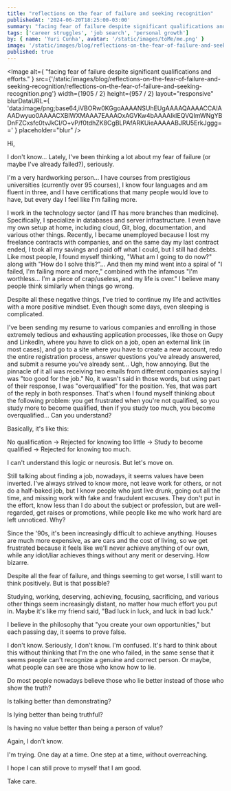 ```yaml
---
title: "reflections on the fear of failure and seeking recognition"
publishedAt: '2024-06-20T18:25:00-03:00'
summary: "facing fear of failure despite significant qualifications and efforts"
tags: ['career struggles', 'job search', 'personal growth']
by: { name: 'Yuri Cunha', avatar: '/static/images/toMe/me.png' }
image: '/static/images/blog/reflections-on-the-fear-of-failure-and-seeking-recognition/reflections-on-the-fear-of-failure-and-seeking-recognition.png'
published: true
---
```


<Image
  alt={
    "facing fear of failure despite significant qualifications and efforts."
  }
  src={'/static/images/blog/reflections-on-the-fear-of-failure-and-seeking-recognition/reflections-on-the-fear-of-failure-and-seeking-recognition.png'}
  width={1905 / 2}
  height={957 / 2}
  layout="responsive"
  blurDataURL={
    'data:image/png;base64,iVBORw0KGgoAAAANSUhEUgAAAAQAAAACCAIAAADwyuo0AAAACXBIWXMAAA7EAAAOxAGVKw4bAAAAIklEQVQImWNgYBDnFZCxsfc0tvJkCI/O+vP/f0tdhZK8CgBLPAfARKUieAAAAABJRU5ErkJggg=='
  }
  placeholder="blur"
/>

Hi,

I don't know... Lately, I've been thinking a lot about my fear of failure (or maybe I've already failed?), seriously.

I'm a very hardworking person... I have courses from prestigious universities (currently over 95 courses), I know four languages and am fluent in three, and I have certifications that many people would love to have, but every day I feel like I'm failing more.

I work in the technology sector (and IT has more branches than medicine). Specifically, I specialize in databases and server infrastructure. I even have my own setup at home, including cloud, Git, blog, documentation, and various other things. Recently, I became unemployed because I lost my freelance contracts with companies, and on the same day my last contract ended, I took all my savings and paid off what I could, but I still had debts. Like most people, I found myself thinking, "What am I going to do now?" along with "How do I solve this?"... And then my mind went into a spiral of "I failed, I'm failing more and more," combined with the infamous "I'm worthless... I'm a piece of crap/useless, and my life is over." I believe many people think similarly when things go wrong.

Despite all these negative things, I've tried to continue my life and activities with a more positive mindset. Even though some days, even sleeping is complicated.

I've been sending my resume to various companies and enrolling in those extremely tedious and exhausting application processes, like those on Gupy and LinkedIn, where you have to click on a job, open an external link (in most cases), and go to a site where you have to create a new account, redo the entire registration process, answer questions you've already answered, and submit a resume you've already sent... Ugh, how annoying. But the pinnacle of it all was receiving two emails from different companies saying I was "too good for the job." No, it wasn't said in those words, but using part of their response, I was "overqualified" for the position. Yes, that was part of the reply in both responses. That's when I found myself thinking about the following problem: you get frustrated when you're not qualified, so you study more to become qualified, then if you study too much, you become overqualified... Can you understand?

Basically, it's like this:

No qualification -> Rejected for knowing too little -> Study to become qualified -> Rejected for knowing too much.

I can't understand this logic or neurosis. But let's move on.

Still talking about finding a job, nowadays, it seems values have been inverted. I've always strived to know more, not leave work for others, or not do a half-baked job, but I know people who just live drunk, going out all the time, and missing work with fake and fraudulent excuses. They don't put in the effort, know less than I do about the subject or profession, but are well-regarded, get raises or promotions, while people like me who work hard are left unnoticed. Why?

Since the '90s, it's been increasingly difficult to achieve anything. Houses are much more expensive, as are cars and the cost of living, so we get frustrated because it feels like we'll never achieve anything of our own, while any idiot/liar achieves things without any merit or deserving. How bizarre.

Despite all the fear of failure, and things seeming to get worse, I still want to think positively. But is that possible?

Studying, working, deserving, achieving, focusing, sacrificing, and various other things seem increasingly distant, no matter how much effort you put in. Maybe it's like my friend said, "Bad luck in luck, and luck in bad luck."

I believe in the philosophy that "you create your own opportunities," but each passing day, it seems to prove false.

I don't know. Seriously, I don't know. I'm confused. It's hard to think about this without thinking that I'm the one who failed, in the same sense that it seems people can't recognize a genuine and correct person. Or maybe, what people can see are those who know how to lie. 

Do most people nowadays believe those who lie better instead of those who show the truth?

Is talking better than demonstrating?

Is lying better than being truthful?

Is having no value better than being a person of value?

Again, I don't know.

I'm trying. One day at a time. One step at a time, without overreaching.

I hope I can still prove to myself that I am good.

Take care.